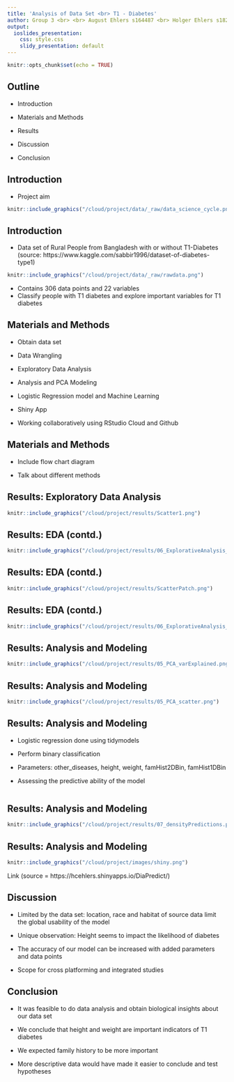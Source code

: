 ```yaml
---
title: 'Analysis of Data Set <br> T1 - Diabetes'
author: Group 3 <br> <br> August Ehlers s164487 <br> Holger Ehlers s182521 <br> Kiara Szakter s202504 <br> Ranjitha Sekhar s210271
output:
  ioslides_presentation: 
    css: style.css
    slidy_presentation: default
---
```

```r
knitr::opts_chunk$set(echo = TRUE)
```
## Outline
- Introduction

- Materials and Methods

- Results 

- Discussion

- Conclusion

## Introduction
- Project aim
```r
knitr::include_graphics("/cloud/project/data/_raw/data_science_cycle.png")
```

## Introduction
- Data set of Rural People from Bangladesh with or without T1-Diabetes 
(source: https://www.kaggle.com/sabbir1996/dataset-of-diabetes-type1)
```r
knitr::include_graphics("/cloud/project/data/_raw/rawdata.png")
```
- Contains 306 data points and 22 variables
- Classify people with T1 diabetes and explore important variables for T1 diabetes

## Materials and Methods
- Obtain data set 

- Data Wrangling

- Exploratory Data Analysis

- Analysis and PCA Modeling

- Logistic Regression model and Machine Learning

- Shiny App

- Working collaboratively using RStudio Cloud and Github

## Materials and Methods
- Include flow chart diagram

- Talk about different methods

## Results: Exploratory Data Analysis
```r
knitr::include_graphics("/cloud/project/results/Scatter1.png")
```

## Results: EDA (contd.)
```r
knitr::include_graphics("/cloud/project/results/06_ExplorativeAnalysis_Histogram.png")
```

## Results: EDA (contd.)
```r
knitr::include_graphics("/cloud/project/results/ScatterPatch.png")
```




## Results: EDA (contd.)
```r
knitr::include_graphics("/cloud/project/results/06_ExplorativeAnalysis_Density.png")
```


## Results: Analysis and Modeling
```r
knitr::include_graphics("/cloud/project/results/05_PCA_varExplained.png")
```

## Results: Analysis and Modeling
```r
knitr::include_graphics("/cloud/project/results/05_PCA_scatter.png")
```

## Results: Analysis and Modeling
- Logistic regression done using tidymodels

- Perform binary classification

- Parameters: other_diseases, height, weight, famHist2DBin, famHist1DBin

- Assessing the predictive ability of the model

```r

```

## Results: Analysis and Modeling
```r
knitr::include_graphics("/cloud/project/results/07_densityPredictions.png")
```

## Results: Analysis and Modeling
```r

knitr::include_graphics("/cloud/project/images/shiny.png")
```

Link (source = https://hcehlers.shinyapps.io/DiaPredict/)

## Discussion

- Limited by the data set: location, race and habitat of source data limit the global usability of the model

- Unique observation: Height seems to impact the likelihood of diabetes

- The accuracy of our model can be increased with added parameters and data points

- Scope for cross platforming and integrated studies 

## Conclusion

- It was feasible to do data analysis and obtain biological insights about our data set

- We conclude that height and weight are important indicators of T1 diabetes 

- We expected family history to be more important

- More descriptive data would have made it easier to conclude and test hypotheses